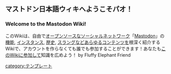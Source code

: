 <div id="header_wrapper">

<h2 class="wiki_title">マストドン日本語ウィキへようこそパオ！</h2>

<h3 class="wiki_sub_title">Welcome to the Mastodon Wiki!</h3>

<span  class="wiki_desc">このWikiは、自由で[[オープンソース]]な[[ソーシャル・ネットワーキング・サービス|ソーシャルネットワーク]]「[[Mastodon]]」の[[:カテゴリ:マストドンの機能|機能]], [[:カテゴリ:インスタンス|インスタンス]], [[:Category:出来事|歴史]], [[:カテゴリ:象語|スラング]]などあらゆるコンテンツを根深く紹介するWikiで、アカウントを作らなくても誰でも参加することができます！あなたも[[特別:アカウント作成|このWikiに参加]]して知識を広めよう！ by Fluffy Elephant Friend</span>

</div>
<noinclude>
[[category:テンプレート]]
{{デフォルトソートキー:へつたあ}}
</noinclude>